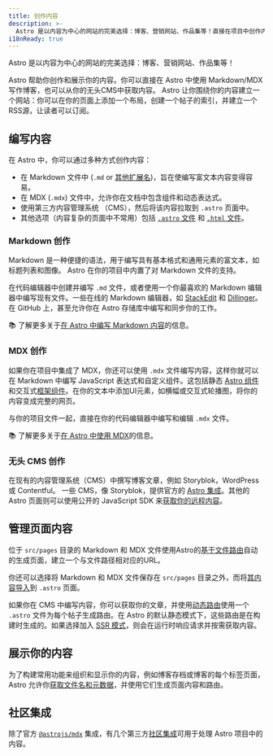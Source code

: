```yaml
---
title: 创作内容
description: >-
  Astro 是以内容为中心的网站的完美选择：博客、营销网站、作品集等！直接在项目中创作内容，或选择连接你的 CMS.
i18nReady: true
---
```

Astro 是以内容为中心的网站的完美选择：博客、营销网站、作品集等！

Astro 帮助你创作和展示你的内容。你可以直接在 Astro 中使用 Markdown/MDX 写作博客，也可以从你的无头CMS中获取内容。 Astro 让你围绕你的内容建立一个网站：你可以在你的页面上添加一个布局，创建一个帖子的索引，并建立一个RSS源，让读者可以订阅。

## 编写内容

在 Astro 中，你可以通过多种方式创作内容：
- 在 Markdown 文件中 (`.md` or [其他扩展名](/zh-cn/guides/markdown-content/))，旨在使编写富文本内容变得容易。
- 在 MDX (`.mdx`) 文件中，允许你在文档中包含组件和动态表达式。
- 使用第三方内容管理系统 （CMS），然后将该内容拉取到 `.astro` 页面中。
- 其他选项（内容复杂的页面中不常用）包括 [`.astro` 文件](/zh-cn/core-concepts/astro-pages/#基于文件的路由) 和 [`.html` 文件](/zh-cn/core-concepts/astro-pages/#html-页面)。

### Markdown 创作
Markdown 是一种便捷的语法，用于编写具有基本格式和通用元素的富文本，如标题列表和图像。 Astro 在你的项目中内置了对 Markdown 文件的支持。

在代码编辑器中创建并编写 `.md` 文件，或者使用一个你最喜欢的 Markdown 编辑器中编写现有文件。一些在线的 Markdown 编辑器，如 [StackEdit](https://stackedit.io/) 和 [Dillinger](https://dillinger.io)。 在 GitHub 上，甚至允许你在 Astro 存储库中编写和同步你的工作。

📚 了解更多关于[在 Astro 中编写 Markdown 内容](/zh-cn/guides/markdown-content/)的信息。

### MDX 创作
如果你在项目中集成了 MDX，你还可以使用 `.mdx` 文件编写内容，这样你就可以在 Markdown 中编写 JavaScript 表达式和自定义组件。这包括静态 [Astro 组件](/zh-cn/core-concepts/astro-components/) 和交互式[框架组件](/zh-cn/core-concepts/framework-components/)。在你的文本中添加UI元素，如横幅或交互式轮播图，将你的内容变成完整的网页。

与你的项目文件一起，直接在你的代码编辑器中编写和编辑 `.mdx` 文件。

📚 了解更多关于[在 Astro 中使用 MDX](/zh-cn/guides/integrations-guide/mdx/)的信息。

### 无头 CMS 创作

在现有的内容管理系统（CMS）中撰写博客文章，例如 Storyblok，WordPress 或 Contentful。 一些 CMS，像 Storyblok，提供官方的 [Astro 集成](https://www.storyblok.com/mp/announcing-storyblok-astro)。其他的 Astro 页面则可以使用公开的 JavaScript SDK 来[获取你的远程内容](/zh-cn/guides/cms/)。

## 管理页面内容

位于 `src/pages` 目录的 Markdown 和 MDX 文件使用Astro的[基于文件路由](/zh-cn/core-concepts/routing/)自动的生成页面，建立一个与文件路径相对应的URL。

你还可以选择将 Markdown 和 MDX 文件保存在 `src/pages` 目录之外，而将[其内容导入](/zh-cn/guides/markdown-content/#导入-markdown)到 `.astro` 页面。

如果你在 CMS 中编写内容，你可以获取你的文章，并使用[动态路由](/zh-cn/core-concepts/routing/#动态路由)使用一个 `.astro` 文件为每个帖子生成路由。在 Astro 的默认静态模式下，这些路由是在构建时生成的。如果选择加入 [SSR 模式](/zh-cn/guides/server-side-rendering/)，则会在运行时响应请求并按需获取内容。

## 展示你的内容

为了构建常用功能来组织和显示你的内容，例如博客存档或博客的每个标签页面，Astro 允许你[获取文件名和元数据](/zh-cn/reference/api-reference/#astroglob)，并使用它们生成页面内容和路由。

## 社区集成

除了官方 [`@astrojs/mdx`](/zh-cn/guides/integrations-guide/mdx/) 集成，有几个第三方[社区集成](https://astro.build/integrations/css+ui/?q=content)可用于处理 Astro 项目中的内容。
